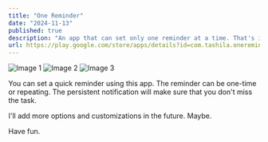 ```yaml
---
title: "One Reminder"
date: "2024-11-13"
published: true
description: "An app that can set only one reminder at a time. That's it."
url: https://play.google.com/store/apps/details?id=com.tashila.onereminder
---
```


<div className="flex space-x-4">
    <img src="https://lh3.googleusercontent.com/zAkOhcIfNKmDEZOzQsOvjbC-k2cu8ZWgBsOk4I6gkMZPDKxJXGrDHJCj9V2R7-m17_4" alt="Image 1" className="w-1/3" />
    <img src="https://lh3.googleusercontent.com/XumNv5gEvMqbIx1yMRtowRrqA5qtBOhnO3KmkCPkw2-hlceeaQpkWnvOkImDOnRlBg" alt="Image 2" className="w-1/3" />
    <img src="https://lh3.googleusercontent.com/FvTMdzaQ9N7krHy7T99U4X6mgic1rhVNCjN2ahOFh29fmX5YeAh_c5hPzzn_t_1lxA" alt="Image 3" className="w-1/3" />
</div>

You can set a quick reminder using this app. The reminder can be one-time or repeating. The persistent notification will make sure that you don't miss the task.

I'll add more options and customizations in the future. Maybe.

Have fun.